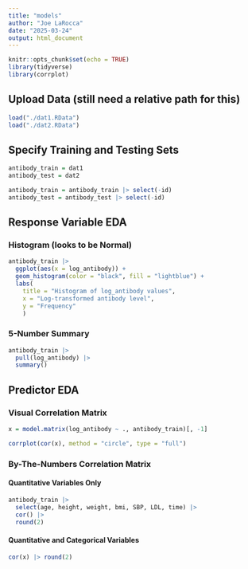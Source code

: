 ```yaml
---
title: "models"
author: "Joe LaRocca"
date: "2025-03-24"
output: html_document
---
```


```r
knitr::opts_chunk$set(echo = TRUE)
library(tidyverse)
library(corrplot)
```

## Upload Data (still need a relative path for this)

```r

load("./dat1.RData")
load("./dat2.RData")

```

## Specify Training and Testing Sets

```r

antibody_train = dat1
antibody_test = dat2

antibody_train = antibody_train |> select(-id)
antibody_test = antibody_test |> select(-id)

```

## Response Variable EDA

### Histogram (looks to be Normal)

```r

antibody_train |> 
  ggplot(aes(x = log_antibody)) + 
  geom_histogram(color = "black", fill = "lightblue") + 
  labs(
    title = "Histogram of log_antibody values",
    x = "Log-transformed antibody level",
    y = "Frequency"
    )

```

### 5-Number Summary

```r

antibody_train |>
  pull(log_antibody) |> 
  summary()

```

## Predictor EDA

### Visual Correlation Matrix

```r

x = model.matrix(log_antibody ~ ., antibody_train)[, -1]

corrplot(cor(x), method = "circle", type = "full")

```

### By-The-Numbers Correlation Matrix

#### Quantitative Variables Only

```r

antibody_train |> 
  select(age, height, weight, bmi, SBP, LDL, time) |>
  cor() |>
  round(2)

```

#### Quantitative and Categorical Variables

```r

cor(x) |> round(2)

```

